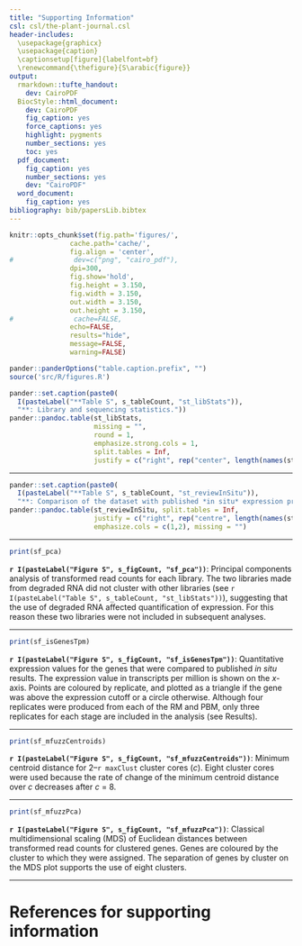 ```yaml
---
title: "Supporting Information"
csl: csl/the-plant-journal.csl
header-includes:
  \usepackage{graphicx}
  \usepackage{caption}
  \captionsetup[figure]{labelfont=bf}
  \renewcommand{\thefigure}{S\arabic{figure}}
output:
  rmarkdown::tufte_handout:
    dev: CairoPDF
  BiocStyle::html_document:
    dev: CairoPDF
    fig_caption: yes
    force_captions: yes
    highlight: pygments
    number_sections: yes
    toc: yes
  pdf_document:
    fig_caption: yes
    number_sections: yes
    dev: "CairoPDF"
  word_document:
    fig_caption: yes
bibliography: bib/papersLib.bibtex
---
```


```r

knitr::opts_chunk$set(fig.path='figures/',
               cache.path='cache/',
               fig.align = 'center', 
#               dev=c("png", "cairo_pdf"),
               dpi=300,
               fig.show='hold',
               fig.height = 3.150,
               fig.width = 3.150,
               out.width = 3.150,
               out.height = 3.150,
#               cache=FALSE,
               echo=FALSE,
               results="hide",
               message=FALSE,
               warning=FALSE)

pander::panderOptions("table.caption.prefix", "")
source('src/R/figures.R')

```

``` r
pander::set.caption(paste0(
  I(pasteLabel("**Table S", s_tableCount, "st_libStats")),
  "**: Library and sequencing statistics."))
pander::pandoc.table(st_libStats,
                     missing = "",
                     round = 1,
                     emphasize.strong.cols = 1,
                     split.tables = Inf,
                     justify = c("right", rep("center", length(names(st_libStats)) - 1)))
```

----

```r
pander::set.caption(paste0(
  I(pasteLabel("**Table S", s_tableCount, "st_reviewInSitu")),
  "**: Comparison of the dataset with published *in situ* expression profiles. '×' indicates that the gene was detected by both methods, '+' indicates that the gene was detected by *in situ* hybridisation but not by RNA sequencing and '·' indicates that the gene was detected by RNA sequencing but expression was not reported by *in situ*. The last category is not intended to be informative, because it relies on negative or unreported results. A blank cell indicates that the gene was not detected by either method."))
pander::pandoc.table(st_reviewInSitu, split.tables = Inf,
                     justify = c("right", rep("centre", length(names(st_reviewInSitu)) - 2), "left"),
                     emphasize.cols = c(1,2), missing = "")
```

----

```r
print(sf_pca)
```

**`r I(pasteLabel("Figure S", s_figCount, "sf_pca"))`**: Principal components analysis of transformed read counts for each library. The two libraries made from degraded RNA did not cluster with other libraries (see `r I(pasteLabel("Table S", s_tableCount, "st_libStats"))`), suggesting that the use of degraded RNA affected quantification of expression. For this reason these two libraries were not included in subsequent analyses.

----

```r
print(sf_isGenesTpm)
```

**`r I(pasteLabel("Figure S", s_figCount, "sf_isGenesTpm"))`**: Quantitative expression values for the genes that were compared to published *in situ* results. The expression value in transcripts per million is shown on the *x*-axis. Points are coloured by replicate, and plotted as a triangle if the gene was above the expression cutoff or a circle otherwise. Although four replicates were produced from each of the RM and PBM, only three replicates for each stage are included in the analysis (see Results). 

----

```r
print(sf_mfuzzCentroids)
```

**`r I(pasteLabel("Figure S", s_figCount, "sf_mfuzzCentroids"))`**: Minimum centroid distance for 2–`r maxClust` cluster cores (*c*). Eight cluster cores were used because the rate of change of the minimum centroid distance over *c* decreases after *c* = 8.

----

``` r
print(sf_mfuzzPca)
```

**`r I(pasteLabel("Figure S", s_figCount, "sf_mfuzzPca"))`**: Classical multidimensional scaling (MDS) of Euclidean distances between transformed read counts for clustered genes. Genes are coloured by the cluster to which they were assigned. The separation of genes by cluster on the MDS plot supports the use of eight clusters.

----

# References for supporting information
